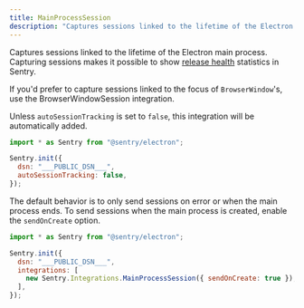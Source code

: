 ```yaml
---
title: MainProcessSession
description: "Captures sessions linked to the lifetime of the Electron main process. (default)"
---
```


Captures sessions linked to the lifetime of the Electron main process. Capturing sessions makes it possible to show [release health](/product/releases/health/) statistics in Sentry.

If you'd prefer to capture sessions linked to the focus of `BrowserWindow`'s, use the <PlatformLink to="/integrations/browserwindowsession">BrowserWindowSession</PlatformLink> integration.

Unless `autoSessionTracking` is set to `false`, this integration will be automatically added.

<SignInNote />

```javascript
import * as Sentry from "@sentry/electron";

Sentry.init({
  dsn: "___PUBLIC_DSN___",
  autoSessionTracking: false,
});
```

The default behavior is to only send sessions on error or when the main process ends. To send sessions when the main process is created, enable the `sendOnCreate` option.

```javascript
import * as Sentry from "@sentry/electron";

Sentry.init({
  dsn: "___PUBLIC_DSN___",
  integrations: [
    new Sentry.Integrations.MainProcessSession({ sendOnCreate: true }),
  ],
});
```
